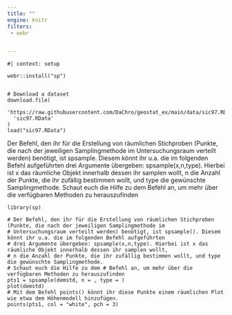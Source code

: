 ```yaml
---
title: ""
engine: knitr
filters:
 - webr


---
```



```webr-r

#| context: setup

webr::install("sp")


# Download a dataset
download.file(
  'https://raw.githubusercontent.com/DaChro/geostat_ex/main/data/sic97.RData',
  'sic97.RData'
)
load("sic97.RData")

```

Der Befehl, den ihr für die Erstellung von räumlichen Stichproben (Punkte, die nach der jeweiligen Samplingmethode im Untersuchungsraum verteilt werden) benötigt, ist spsample. Diesem könnt ihr u.a. die im folgenden Befehl aufgeführten drei Argumente übergeben: spsample(x,n,type). Hierbei ist x das räumliche Objekt innerhalb dessen ihr samplen wollt, n die Anzahl der Punkte, die ihr zufällig bestimmen wollt, und type die gewünschte Samplingmethode. Schaut euch die Hilfe zu dem Befehl an, um mehr über die verfügbaren Methoden zu herauszufinden

```webr-r
library(sp)

# Der Befehl, den ihr für die Erstellung von räumlichen Stichproben (Punkte, die nach der jeweiligen Samplingmethode im 
# Untersuchungsraum verteilt werden) benötigt, ist spsample(). Diesem könnt ihr u.a. die im folgenden Befehl aufgeführten
# drei Argumente übergeben: spsample(x,n,type). Hierbei ist x das räumliche Objekt innerhalb dessen ihr samplen wollt, 
# n die Anzahl der Punkte, die ihr zufällig bestimmen wollt, und type die gewünschte Samplingmethode. 
# Schaut euch die Hilfe zu dem # Befehl an, um mehr über die verfügbaren Methoden zu herauszufinden
pts1 = spsample(demstd, n = , type = )
plot(demstd)
# Mit dem Befehl points() könnt ihr diese Punkte einem räumlichen Plot wie etwa dem Höhenmodell hinzufügen.
points(pts1, col = "white", pch = 3)


```



